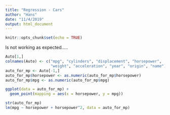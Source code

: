 ```yaml
---
title: "Regression - Cars"
author: "Hans"
date: "11/4/2019"
output: html_document
---
```


```r
knitr::opts_chunk$set(echo = TRUE)
```


Is not working as expected.....

```r
Auto[1,]
colnames(Auto) <- c("mpg", "cylinders", "displacement", "horsepower", 
                    "weight", "acceleration", "year", "origin", "name")
auto_for_mp <- Auto[-1,]
auto_for_mp$horsepower <- as.numeric(auto_for_mp$horsepower)
auto_for_mp$mpg <- as.numeric(auto_for_mp$mpg)

ggplot(data = auto_for_mp) +
  geom_point(mapping = aes(x = horsepower, y = mpg))

str(auto_for_mp)
lm(mpg ~ horsepower + horsepower^2, data = auto_for_mp)
```

